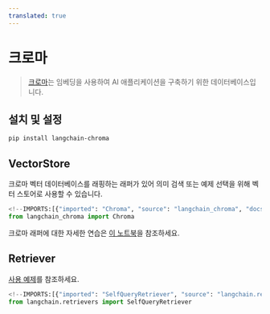 ```yaml
---
translated: true
---
```


# 크로마

>[크로마](https://docs.trychroma.com/getting-started)는 임베딩을 사용하여 AI 애플리케이션을 구축하기 위한 데이터베이스입니다.

## 설치 및 설정

```bash
pip install langchain-chroma
```

## VectorStore

크로마 벡터 데이터베이스를 래핑하는 래퍼가 있어 의미 검색 또는 예제 선택을 위해 벡터 스토어로 사용할 수 있습니다.

```python
<!--IMPORTS:[{"imported": "Chroma", "source": "langchain_chroma", "docs": "https://api.python.langchain.com/en/latest/vectorstores/langchain_chroma.vectorstores.Chroma.html", "title": "Chroma"}]-->
from langchain_chroma import Chroma
```

크로마 래퍼에 대한 자세한 연습은 [이 노트북](/docs/integrations/vectorstores/chroma)을 참조하세요.

## Retriever

[사용 예제](/docs/integrations/retrievers/self_query/chroma_self_query)를 참조하세요.

```python
<!--IMPORTS:[{"imported": "SelfQueryRetriever", "source": "langchain.retrievers", "docs": "https://api.python.langchain.com/en/latest/retrievers/langchain.retrievers.self_query.base.SelfQueryRetriever.html", "title": "Chroma"}]-->
from langchain.retrievers import SelfQueryRetriever
```
